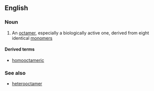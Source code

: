 ==English==

===Noun===
{{en-noun}}

# {{label|en|chemistry|biochemistry}} An [[octamer]], especially a biologically active one, derived from eight identical [[monomer]]s

====Derived terms====
* [[homooctameric]]

===See also===
* [[heterooctamer]]